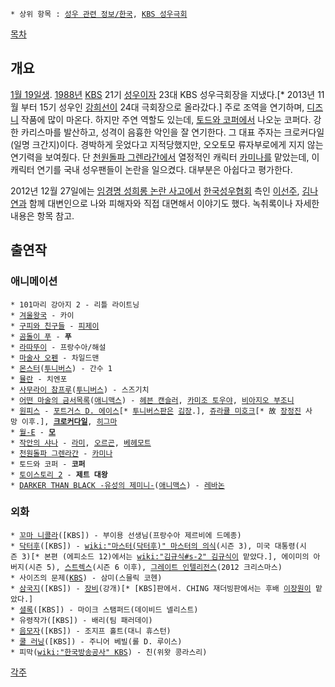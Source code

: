  * 상위 항목 : [[성우 관련 정보/한국]], [[KBS 성우극회]]

[[목차]]

== 개요 ==
[[1월 19일]]생. [[1988년]] [[한국방송공사|KBS]] 21기 [[성우]]이자 23대 KBS 성우극회장을 지냈다.[* 2013년 11월 부터 15기 성우인 [[강희선]]이 24대 극회장으로 올라갔다.] 주로 조역을 연기하며, [[월트 디즈니 컴퍼니|디즈니]] 작품에 많이 마온다. 하지만 주연 역할도 있는데, [[토드와 코퍼]]에서 나오눈 코퍼다. 강한 카리스마를 발산하고, 성격이 음흉한 악인을 잘 연기한다. 그 대표 주자는 크로커다일(일명 크간지)이다. 경박하게 웃었다고 지적당했지만, 오오토모 류자부로에게 지지 않는 연기력을 보여줬다. 단 [[천원돌파 그렌라간]]에서 열정적인 캐릭터 [[카미나]]를 맡았는데, 이 캐릭터 연기를 국내 성우팬들이 논란을 일으켰다. 대부분은 아쉽다고 평가한다.

2012년 12월 27일에는 [[임하진#s-2.3|임경명 성희롱 논란 사고]]에서 [[한국성우협회]] 측인  [[이선주]], [[김나연]]과 함께 대변인으로 나와 피해자와 직접 대면해서 이야기도 했다. 녹취록이나 자세한 내용은 항목 참고.

== 출연작 ==
=== 애니메이션 ===
 * 101마리 강아지 2 - 리틀 라이트닝
 * [[겨울왕국]] - 카이
 * [[구피와 친구들]] - [[피제이]]
 * [[곰돌이 푸]] - '''푸'''
 * [[라따뚜이]] - 프랑수아/해설
 * [[마술사 오펜]] - 차일드맨
 * [[몬스터(만화)|몬스터]]([[투니버스]]) - 간수 1
 * [[뮬란]] - 치엔포
 * [[사무라이 참프루]]([[투니버스]]) - 스즈기치
 * [[어떤 마술의 금서목록]]([[애니맥스]]) - [[헤븐 캔슬러]], [[카미조 토우야]], [[비아지오 부조니]]
 * [[원피스(만화)|원피스]] - [[포트거스 D. 에이스]][* [[투니버스]]판은 [[김장(성우)|김장]].], [[쥬라큘 미호크]][* 故 [[장정진]] 사망 이후.], '''[[크로커다일]]''', [[히그마]]
 * [[월-E]] - '''[[모]]'''
 * [[작안의 샤나]] - [[라미]], [[오르곤]], [[베헤모트]]
 * [[천원돌파 그렌라간]] - [[카미나]]
 * 토드와 코퍼 - '''코퍼'''
 * [[토이스토리 시리즈|토이스토리 2]] - '''제트 대왕'''
 * [[DARKER THAN BLACK -유성의 제미니-]]([[애니맥스]]) - [[레바논]]

=== 외화 ===
 * [[꼬마 니콜라]]([KBS]) - 부이용 선생님(프랑수아 제르비에 드메종)
 * [[닥터후]]([KBS]) - [[wiki:"마스터(닥터후)" 마스터의 의식]](시즌 3), 미국 대통령(시즌 3)[* 본편 (에피소드 12)에서는 [[wiki:"김규식#s-2" 김규식]]이 맡았다.], 에이미의 아버지(시즌 5), [[스트렉스]](시즌 6 이후), [[그레이트 인텔리전스]](2012 크리스마스)
 * 사이즈의 문제([[KBS]]) - 삼미(스믈릭 코헨)
 * [[삼국(드라마)|삼국지]]([KBS]) - [[장비]](강개)[* [KBS]판에서. CHING 재더빙판에서는 후배 [[이장원]]이 맡았다.]
 * [[셜록]]([KBS]) - 마이크 스탬퍼드(데이비드 넬리스트)
 * 유령작가([KBS]) - 배리(팀 패러데이)
 * [[음모자]]([KBS]) - 조지프 홀트(대니 휴스턴)
 * [[쿨 러닝]]([KBS]) - 주니어 베빌(롤 D. 루이스)
 * 피막([[wiki:"한국방송공사" KBS]]) - 친(위왓 콩라스리)

[[각주]]
